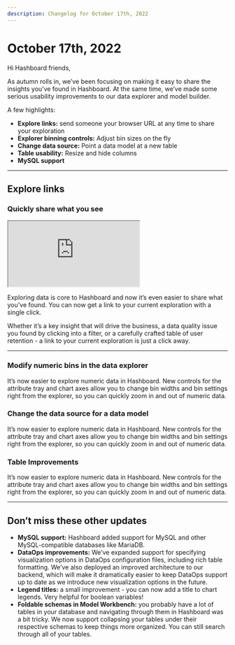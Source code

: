 ```yaml
---
description: Changelog for October 17th, 2022
---
```


# October 17th, 2022

Hi Hashboard friends,

As autumn rolls in, we’ve been focusing on making it easy to share the insights you’ve found in Hashboard. At the same time, we’ve made some serious usability improvements to our data explorer and model builder.

A few highlights:

- **Explore links:** send someone your browser URL at any time to share your exploration
- **Explorer binning controls:** Adjust bin sizes on the fly
- **Change data source:** Point a data model at a new table
- **Table usability:** Resize and hide columns
- **MySQL support**

---

## Explore links

### Quickly share what you see

<div style={{ position: "relative", paddingBottom: "62.5%", height: 0 }}>
  <iframe
    src="https://www.loom.com/embed/5678330610894af6a67b304f364ba068?hide_owner=true&hide_share=true&hide_title=true&hideEmbedTopBar=true"
    style={{
      position: "absolute",
      top: 0,
      left: 0,
      width: "100%",
      height: "100%",
    }}
  ></iframe>
</div>

Exploring data is core to Hashboard and now it’s even easier to share what you’ve found. You can now get a link to your current exploration with a single click.

Whether it’s a key insight that will drive the business, a data quality issue you found by clicking into a filter, or a carefully crafted table of user retention - a link to your current exploration is just a click away.

---

### Modify numeric bins in the data explorer

It’s now easier to explore numeric data in Hashboard. New controls for the attribute tray and chart axes allow you to change bin widths and bin settings right from the explorer, so you can quickly zoom in and out of numeric data.

### Change the data source for a data model

It’s now easier to explore numeric data in Hashboard. New controls for the attribute tray and chart axes allow you to change bin widths and bin settings right from the explorer, so you can quickly zoom in and out of numeric data.

### Table Improvements

It’s now easier to explore numeric data in Hashboard. New controls for the attribute tray and chart axes allow you to change bin widths and bin settings right from the explorer, so you can quickly zoom in and out of numeric data.

---

## Don’t miss these other updates

- **MySQL support:** Hashboard added support for MySQL and other MySQL-compatible databases like MariaDB.
- **DataOps improvements:** We’ve expanded support for specifying visualization options in DataOps configuration files, including rich table formatting. We’ve also deployed an improved architecture to our backend, which will make it dramatically easier to keep DataOps support up to date as we introduce new visualization options in the future.
- **Legend titles:** a small improvement - you can now add a title to chart legends. Very helpful for boolean variables!
- **Foldable schemas in Model Workbench:** you probably have a lot of tables in your database and navigating through them in Hashboard was a bit tricky. We now support collapsing your tables under their respective schemas to keep things more organized. You can still search through all of your tables.
